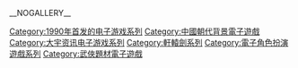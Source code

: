 __NOGALLERY__
{{main|軒轅劍系列}}
{{DEFAULTSORT:Xuan Yuan Jian}}
[[Category:1990年首发的电子游戏系列|Category:1990年首发的电子游戏系列]]
[[Category:中國朝代背景電子遊戲|Category:中國朝代背景電子遊戲]]
[[Category:大宇资讯电子游戏系列|Category:大宇资讯电子游戏系列]]
[[Category:軒轅劍系列|Category:軒轅劍系列]]
[[Category:電子角色扮演遊戲系列|Category:電子角色扮演遊戲系列]]
[[Category:武俠題材電子遊戲|Category:武俠題材電子遊戲]]